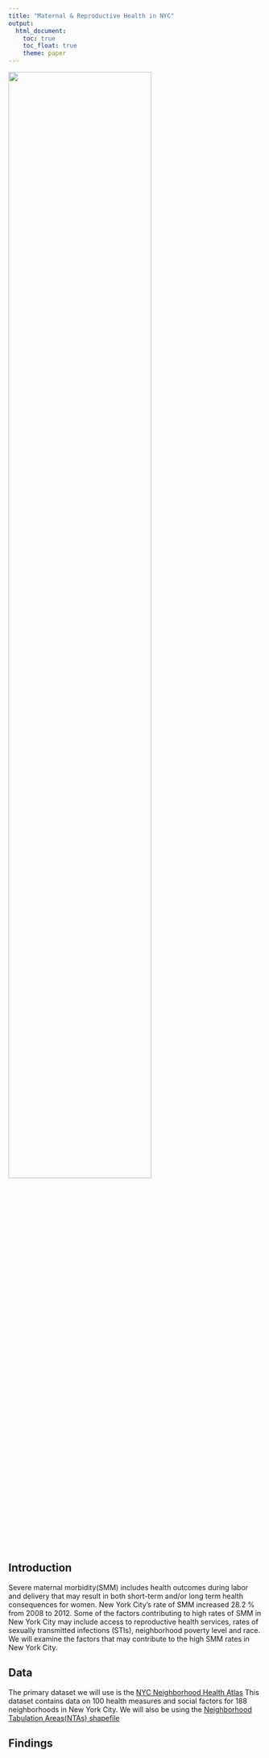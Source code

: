 ```yaml
---
title: "Maternal & Reproductive Health in NYC"
output: 
  html_document:
    toc: true
    toc_float: true
    theme: paper
---
```


<img src="rephealth_image1.jpg" height=75%, width=75%>

## Introduction
Severe maternal morbidity(SMM) includes health outcomes during labor and delivery that may result in both short-term and/or long term health consequences for women. New York City’s rate of SMM increased 28.2 % from 2008 to 2012. Some of the factors contributing to high rates of SMM in New York City may include access to reproductive health services, rates of sexually transmitted infections (STIs), neighborhood poverty level and race. We will examine the factors that may contribute to the high SMM rates in New York City. 


## Data
The primary dataset we will use is the [NYC Neighborhood Health Atlas](https://hub.arcgis.com/datasets/1172591604c948dc9f8f049bdeb01fe6) 
This dataset contains data on 100 health measures and social factors for 188 neighborhoods in New York City. 
We will also be using the [Neighborhood Tabulation Areas(NTAs) shapefile](https://www1.nyc.gov/site/planning/data-maps/open-data/dwn-nynta.page)

## Findings
